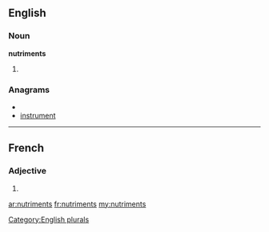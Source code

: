 ==English==

===Noun===
'''nutriments'''

# {{plural of|[[nutriment]]}}

===Anagrams===
* {{alphagram|eimnnrsttu}}
* [[instrument#English|instrument]]

[[Category:English plurals]]

----

==French==

===Adjective===
{{fr-adj-form}} {{m|p}}

# {{form of|masculine plural|[[nutriment]]|lang=fr}}

[[ar:nutriments]]
[[fr:nutriments]]
[[my:nutriments]]